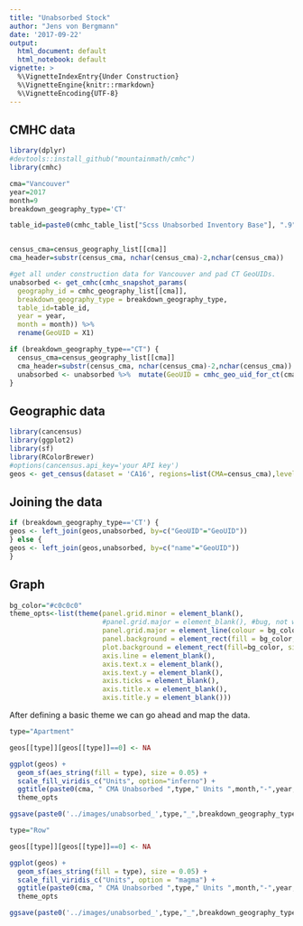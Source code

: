 ```yaml
---
title: "Unabsorbed Stock"
author: "Jens von Bergmann"
date: '2017-09-22'
output:
  html_document: default
  html_notebook: default
vignette: >
  %\VignetteIndexEntry{Under Construction}
  %\VignetteEngine{knitr::rmarkdown}
  %\VignetteEncoding{UTF-8}
---
```


## CMHC data

```r
library(dplyr)
#devtools::install_github("mountainmath/cmhc")
library(cmhc)

cma="Vancouver"
year=2017
month=9
breakdown_geography_type='CT'

table_id=paste0(cmhc_table_list["Scss Unabsorbed Inventory Base"], ".9")


census_cma=census_geography_list[[cma]]
cma_header=substr(census_cma, nchar(census_cma)-2,nchar(census_cma))

#get all under construction data for Vancouver and pad CT GeoUIDs.
unabsorbed <- get_cmhc(cmhc_snapshot_params(
  geography_id = cmhc_geography_list[[cma]],
  breakdown_geography_type = breakdown_geography_type,
  table_id=table_id,
  year = year,
  month = month)) %>%
  rename(GeoUID = X1) 

if (breakdown_geography_type=="CT") {
  census_cma=census_geography_list[[cma]]
  cma_header=substr(census_cma, nchar(census_cma)-2,nchar(census_cma))
  unabsorbed <- unabsorbed %>%  mutate(GeoUID = cmhc_geo_uid_for_ct(cma_header,GeoUID)) 
}


```

## Geographic data
```r
library(cancensus)
library(ggplot2)
library(sf)
library(RColorBrewer)
#options(cancensus.api_key='your API key')
geos <- get_census(dataset = 'CA16', regions=list(CMA=census_cma),level=breakdown_geography_type,geo_format='sf')
```

## Joining the data
```r
if (breakdown_geography_type=='CT') {
geos <- left_join(geos,unabsorbed, by=c("GeoUID"="GeoUID"))
} else {
geos <- left_join(geos,unabsorbed, by=c("name"="GeoUID"))
}
```


## Graph
```r
bg_color="#c0c0c0"
theme_opts<-list(theme(panel.grid.minor = element_blank(),
                       #panel.grid.major = element_blank(), #bug, not working
                       panel.grid.major = element_line(colour = bg_color),
                       panel.background = element_rect(fill = bg_color, colour = NA),
                       plot.background = element_rect(fill=bg_color, size=1,linetype="solid"),
                       axis.line = element_blank(),
                       axis.text.x = element_blank(),
                       axis.text.y = element_blank(),
                       axis.ticks = element_blank(),
                       axis.title.x = element_blank(),
                       axis.title.y = element_blank()))

```

After defining a basic theme we can go ahead and map the data.
```r

type="Apartment"

geos[[type]][geos[[type]]==0] <- NA

ggplot(geos) +
  geom_sf(aes_string(fill = type), size = 0.05) +
  scale_fill_viridis_c("Units", option="inferno") +
  ggtitle(paste0(cma, " CMA Unabsorbed ",type," Units ",month,"-",year," (",prettyNum(sum(geos[[type]],na.rm=TRUE),big.mark = ",")," total)")) +
  theme_opts

ggsave(paste0('../images/unabsorbed_',type,"_",breakdown_geography_type,'.png'),width=10,height=10)

```
```r

type="Row"

geos[[type]][geos[[type]]==0] <- NA

ggplot(geos) +
  geom_sf(aes_string(fill = type), size = 0.05) +
  scale_fill_viridis_c("Units", option = "magma") +
  ggtitle(paste0(cma, " CMA Unabsorbed ",type," Units ",month,"-",year," (",prettyNum(sum(geos[[type]],na.rm=TRUE),big.mark = ",")," total)")) +
  theme_opts

ggsave(paste0('../images/unabsorbed_',type,"_",breakdown_geography_type,'.png'),width=10,height=10)

```
